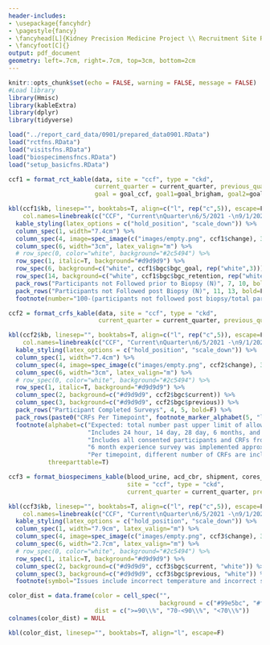 ```yaml
---
header-includes:
- \usepackage{fancyhdr}
- \pagestyle{fancy}
- \fancyhead[L]{Kidney Precision Medicine Project \\ Recruitment Site Report Card \\ `r format(Sys.time(), '%B %d, %Y')`}
- \fancyfoot[C]{}
output: pdf_document
geometry: left=.7cm, right=.7cm, top=3cm, bottom=2cm
---
```


\begin{center}
\textbf{KPMP Data Quality Report Card}
\end{center}

```r
knitr::opts_chunk$set(echo = FALSE, warning = FALSE, message = FALSE)
#Load library
library(Hmisc)
library(kableExtra)
library(dplyr)
library(tidyverse)

load("../report_card_data/0901/prepared_data0901.RData")
load("rctfns.RData")
load("visitsfns.RData")
load("biospecimensfncs.RData")
load("setup_basicfns.RData")
```

```r
ccf1 = format_rct_kable(data, site = "ccf", type = "ckd",
                        current_quarter = current_quarter, previous_quarter = previous_quarter,
                        goal = goal_ccf, goal1=goal_brigham, goal2=goal_ccf, goal3=goal_joslin, goal4=goal_utsw)

kbl(ccf1$kb, linesep="", booktabs=T, align=c("l", rep("c",5)), escape=F,
    col.names=linebreak(c("CCF", "Current\nQuarter\n6/5/2021 -\n9/1/2021", "Previous\nQuarter\n3/2/2021 -\n6/4/2021", "Change", "Cumulative", "All CKD Sites\n(Range)"), align="c")) %>%
  kable_styling(latex_options = c("hold_position", "scale_down")) %>%
  column_spec(1, width="7.4cm") %>%
  column_spec(4, image=spec_image(c("images/empty.png", ccf1$change), 30, 30)) %>%
  column_spec(6, width="3cm", latex_valign="m") %>%
  # row_spec(0, color="white", background="#2c5494") %>%
  row_spec(1, italic=T, background="#d9d9d9") %>%
  row_spec(6, background=c("white", ccf1$bgc$bgc_goal, rep("white",3))) %>%
  row_spec(14, background=c("white", ccf1$bgc$bgc_retention, rep("white",3))) %>%
  pack_rows("Participants not Followed prior to Biopsy (N)", 7, 10, bold=F) %>%
  pack_rows("Participants not Followed post Biopsy (N)", 11, 13, bold=F) %>%
  footnote(number="100-(participants not followed post biopsy/total participants biopsied*100).")
```

```r
ccf2 = format_crfs_kable(data, site = "ccf", type = "ckd",
                         current_quarter = current_quarter, previous_quarter = previous_quarter)

kbl(ccf2$kb, linesep="", booktabs=T, align=c("l", rep("c",5)), escape=F,
    col.names=linebreak(c("CCF", "Current\nQuarter\n6/5/2021 -\n9/1/2021", "Previous\nQuarter\n3/2/2021 -\n6/4/2021", "Change", "Cumulative", "All CKD Sites\n(Range)"), align="c")) %>%
  kable_styling(latex_options = c("hold_position", "scale_down")) %>%
  column_spec(1, width="7.4cm") %>%
  column_spec(4, image=spec_image(c("images/empty.png", ccf2$change), 30, 30)) %>%
  column_spec(6, width="3cm", latex_valign="m") %>%
  # row_spec(0, color="white", background="#2c5494") %>%
  row_spec(1, italic=T, background="#d9d9d9") %>%
  column_spec(2, background=c("#d9d9d9", ccf2$bgc$current)) %>%
  column_spec(3, background=c("#d9d9d9", ccf2$bgc$previous)) %>%
  pack_rows("Participant Completed Surveys", 4, 5, bold=F) %>%
  pack_rows(paste0("CRFs Per Timepoint", footnote_marker_alphabet(5, "latex")), 6, 13, bold=F, escape=F) %>%
  footnote(alphabet=c("Expected: total number past upper limit of allowable window.",
                      "Includes 24 hour, 14 day, 28 day, 6 months, and 12 months follow-up visits.",
                      "Includes all consented participants and CRFs from enrollment to 12 months.",
                      "6 month experience survey was implemented approximately 1 year after the start of recruitment, therefore some participants did not have the opportunity to complete this CRF.",
                      "Per timepoint, different number of CRFs are included."),
           threeparttable=T)
```

\newpage

```r
ccf3 = format_biospecimens_kable(blood_urine, acd_cbr, shipment, cores_triages, cryostor, 
                                 site = "ccf", type = "ckd",
                                 current_quarter = current_quarter, previous_quarter = previous_quarter)

kbl(ccf3$kb, linesep="", booktabs=T, align=c("l", rep("c",5)), escape=F,
    col.names=linebreak(c("CCF", "Current\nQuarter\n6/5/2021 -\n9/1/2021", "Previous\nQuarter\n3/2/2021 -\n6/4/2021", "Change", "Cumulative", "All CKD Sites\n(Range)"), align="c")) %>%
  kable_styling(latex_options = c("hold_position", "scale_down")) %>%
  column_spec(1, width="7.9cm", latex_valign="m") %>%
  column_spec(4, image=spec_image(c("images/empty.png", ccf3$change), 30, 30)) %>%
  column_spec(6, width="2.7cm", latex_valign="m") %>%
  # row_spec(0, color="white", background="#2c5494") %>%
  row_spec(1, italic=T, background="#d9d9d9") %>%
  column_spec(2, background=c("#d9d9d9", ccf3$bgc$current, "white")) %>%
  column_spec(3, background=c("#d9d9d9", ccf3$bgc$previous, "white")) %>%
  footnote(symbol="Issues include incorrect temperature and incorrect shipping conditions.")
```

```r
color_dist = data.frame(color = cell_spec("", 
                                          background = c("#99e5bc", "#ffff99", "#ff999a")),
                        dist = c(">=90\\%", "70-<90\\%", "<70\\%"))
colnames(color_dist) = NULL

kbl(color_dist, linesep="", booktabs=T, align="l", escape=F)
```
